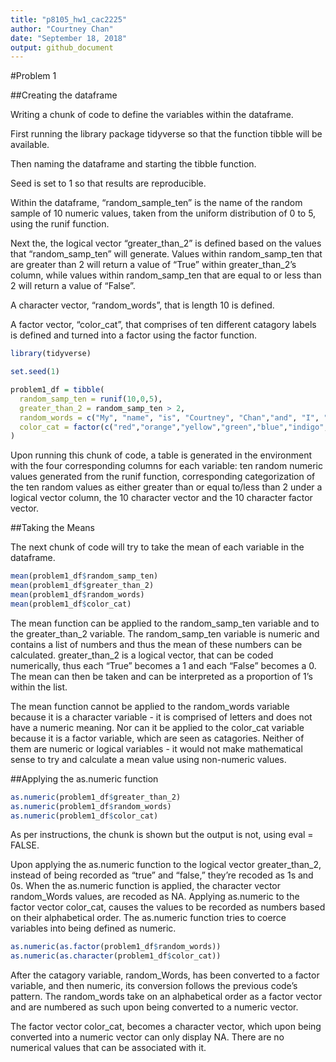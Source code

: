 ```yaml
---
title: "p8105_hw1_cac2225"
author: "Courtney Chan"
date: "September 18, 2018"
output: github_document
---
```


#Problem 1

##Creating the dataframe

Writing a chunk of code to define the variables within the dataframe. 

First running the library package tidyverse so that the function tibble will be available.

Then naming the dataframe and starting the tibble function.

Seed is set to 1 so that results are reproducible.

Within the dataframe, "random_sample_ten" is the name of the random sample of 10 numeric values, taken from the uniform distribution of 0 to 5, using the runif function. 

Next the, the logical vector "greater_than_2" is defined based on the values that "random_samp_ten" will generate. Values within random_samp_ten that are greater than 2 will return a value of "True" within greater_than_2's column, while values within random_samp_ten that are equal to or less than 2 will return a value of "False".

A character vector, "random_words", that is length 10 is defined.

A factor vector, "color_cat", that comprises of ten different catagory labels is defined and turned into a factor using the factor function.

```r
library(tidyverse)

set.seed(1)

problem1_df = tibble(
  random_samp_ten = runif(10,0,5),
  greater_than_2 = random_samp_ten > 2,
  random_words = c("My", "name", "is", "Courtney", "Chan","and", "I", "love", "data", "science"),
  color_cat = factor(c("red","orange","yellow","green","blue","indigo","purple","black","white","grey" ))
)
```

Upon running this chunk of code, a table is generated in the environment with the four corresponding columns for each variable: ten random numeric values generated from the runif function, corresponding categorization of the ten random values as either greater than or equal to/less than 2 under a logical vector column, the 10 character vector and the 10 character factor vector.

##Taking the Means

The next chunk of code will try to take the mean of each variable in the dataframe.

```r
mean(problem1_df$random_samp_ten)
mean(problem1_df$greater_than_2)
mean(problem1_df$random_words)
mean(problem1_df$color_cat)
```

The mean function can be applied to the random_samp_ten variable and to the greater_than_2 variable. The random_samp_ten variable is numeric and contains a list of numbers and thus the mean of these numbers can be calculated. greater_than_2 is a logical vector, that can be coded numerically, thus each "True" becomes a 1 and each "False" becomes a 0. The mean can then be taken and can be interpreted as a proportion of 1's within the list.

The mean function cannot be applied to the random_words variable because it is a character variable - it is comprised of letters and does not have a numeric meaning. Nor can it be applied to the color_cat variable because it is a factor variable, which are seen as catagories. Neither of them are numeric or logical variables - it would not make mathematical sense to try and calculate a mean value using non-numeric values.

##Applying the as.numeric function

```r
as.numeric(problem1_df$greater_than_2)
as.numeric(problem1_df$random_words)
as.numeric(problem1_df$color_cat)
```
As per instructions, the chunk is shown but the output is not, using eval = FALSE.

Upon applying the as.numeric function to the logical vector greater_than_2, instead of being recorded as "true" and "false," they're recoded as 1s and 0s. When the as.numeric function is applied, the character vector random_Words values, are recoded as NA. Applying as.numeric to the factor vector color_cat, causes the values to be recorded as numbers based on their alphabetical order. The as.numeric function tries to coerce variables into being defined as numeric.

```r
as.numeric(as.factor(problem1_df$random_words))
as.numeric(as.character(problem1_df$color_cat))
```

After the catagory variable, random_Words, has been converted to a factor variable, and then numeric, its conversion follows the previous code's pattern. The random_words take on an alphabetical order as a factor vector and are numbered as such upon being converted to a numeric vector.

The factor vector color_cat, becomes a character vector, which upon being converted into a numeric vector can only display NA. There are no numerical values that can be associated with it.